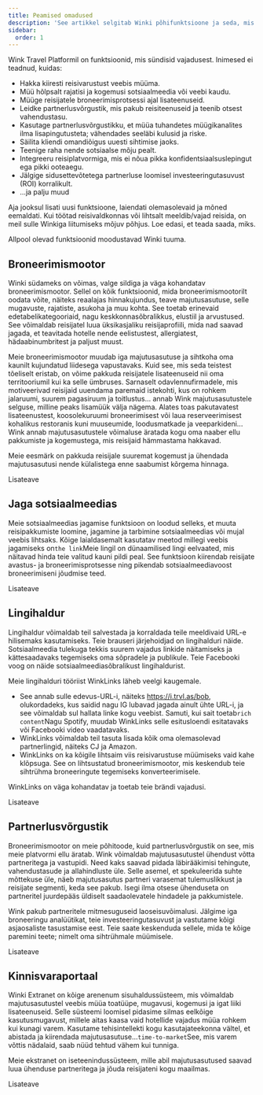 ```yaml
---
title: Peamised omadused
description: 'See artikkel selgitab Winki põhifunktsioone ja seda, mis meid eriliseks teeb.'
sidebar:
  order: 1
---
```


Wink Travel Platformil on funktsioonid, mis sündisid vajadusest. Inimesed ei teadnud, kuidas:

* Hakka kiiresti reisivarustust veebis müüma.
* Müü hõlpsalt rajatisi ja kogemusi sotsiaalmeedia või veebi kaudu.
* Müüge reisijatele broneerimisprotsessi ajal lisateenuseid.
* Leidke partnerlusvõrgustik, mis pakub reisiteenuseid ja teenib otsest vahendustasu.
* Kasutage partnerlusvõrgustikku, et müüa tuhandetes müügikanalites ilma lisapingutusteta; vähendades seeläbi kulusid ja riske.
* Säilita kliendi omandiõigus uuesti sihtimise jaoks.
* Teenige raha nende sotsiaalse mõju pealt.
* Integreeru reisiplatvormiga, mis ei nõua pikka konfidentsiaalsuslepingut ega pikki ooteaegu.
* Jälgige sidusettevõtetega partnerluse loomisel investeeringutasuvust (ROI) korralikult.
* ...ja palju muud

Aja jooksul lisati uusi funktsioone, laiendati olemasolevaid ja mõned eemaldati. Kui töötad reisivaldkonnas või lihtsalt meeldib/vajad reisida, on meil sulle Winkiga liitumiseks mõjuv põhjus. Loe edasi, et teada saada, miks.

Allpool olevad funktsioonid moodustavad Winki tuuma.

## Broneerimismootor

Winki südameks on võimas, valge sildiga ja väga kohandatav broneerimismootor. Sellel on kõik funktsioonid, mida broneerimismootorilt oodata võite, näiteks reaalajas hinnakujundus, teave majutusasutuse, selle mugavuste, rajatiste, asukoha ja muu kohta. See toetab erinevaid edetabelikategooriaid, nagu keskkonnasõbralikkus, elustiil ja arvustused. See võimaldab reisijatel luua üksikasjaliku reisijaprofiili, mida nad saavad jagada, et teavitada hotelle nende eelistustest, allergiatest, hädaabinumbritest ja paljust muust.

Meie broneerimismootor muudab iga majutusasutuse ja sihtkoha oma kaunilt kujundatud liidesega vapustavaks. Kuid see, mis seda teistest tõeliselt eristab, on võime pakkuda reisijatele lisateenuseid nii oma territooriumil kui ka selle ümbruses. Sarnaselt odavlennufirmadele, mis motiveerivad reisijaid uuendama paremaid istekohti, kus on rohkem jalaruumi, suurem pagasiruum ja toitlustus... annab Wink majutusasutustele selguse, milline peaks lisamüük välja nägema. Alates toas pakutavatest lisateenustest, koosolekuruumi broneerimisest või laua reserveerimisest kohalikus restoranis kuni muuseumide, loodusmatkade ja veeparkideni... Wink annab majutusasutustele võimaluse äratada kogu oma naaber ellu pakkumiste ja kogemustega, mis reisijaid hämmastama hakkavad.

Meie eesmärk on pakkuda reisijale suuremat kogemust ja ühendada majutusasutusi nende külalistega enne saabumist kõrgema hinnaga.

<LinkButton href="/booking-engine/in-a-nutshell">
  Lisateave
</LinkButton>


## Jaga sotsiaalmeedias

Meie sotsiaalmeedias jagamise funktsioon on loodud selleks, et muuta reisipakkumiste loomine, jagamine ja tarbimine sotsiaalmeedias või mujal veebis lihtsaks. Kõige laialdasemalt kasutatav meetod millegi veebis jagamiseks on`the link`Meie lingil on dünaamilised lingi eelvaated, mis näitavad hinda teie valitud kauni pildi peal. See funktsioon kiirendab reisijate avastus- ja broneerimisprotsesse ning pikendab sotsiaalmeediavoost broneerimiseni jõudmise teed.

<LinkButton href="/studio/shareable-links">
  Lisateave
</LinkButton>


## Lingihaldur

Lingihaldur võimaldab teil salvestada ja korraldada teile meeldivaid URL-e hilisemaks kasutamiseks. Teie brauseri järjehoidjad on lingihalduri näide. Sotsiaalmeedia tulekuga tekkis suurem vajadus linkide näitamiseks ja kättesaadavaks tegemiseks oma sõpradele ja publikule. Teie Facebooki voog on näide sotsiaalmeediasõbralikust lingihaldurist.

Meie lingihalduri tööriist WinkLinks läheb veelgi kaugemale.

* See annab sulle edevus-URL-i, näiteks https://i.trvl.as/bob, olukordadeks, kus saidid nagu IG lubavad jagada ainult ühte URL-i, ja see võimaldab sul hallata linke kogu veebist. Samuti, kui sait toetab`rich content`Nagu Spotify, muudab WinkLinks selle esitusloendi esitatavaks või Facebooki video vaadatavaks.
* WinkLinks võimaldab teil tasuta lisada kõik oma olemasolevad partnerlingid, näiteks CJ ja Amazon.
* WinkLinks on ka kõigile lihtsaim viis reisivarustuse müümiseks vaid kahe klõpsuga. See on lihtsustatud broneerimismootor, mis keskendub teie sihtrühma broneeringute tegemiseks konverteerimisele.

WinkLinks on väga kohandatav ja toetab teie brändi vajadusi.

<LinkButton href="/link-manager/wink-links">
  Lisateave
</LinkButton>


## Partnerlusvõrgustik

Broneerimismootor on meie põhitoode, kuid partnerlusvõrgustik on see, mis meie platvormi ellu äratab. Wink võimaldab majutusasutustel ühendust võtta partneritega ja vastupidi. Need kaks saavad pidada läbirääkimisi tehingute, vahendustasude ja allahindluste üle. Selle asemel, et spekuleerida suhte mõttekuse üle, näeb majutusasutus partneri varasemat tulemuslikkust ja reisijate segmenti, keda see pakub. Isegi ilma otsese ühenduseta on partneritel juurdepääs üldiselt saadaolevatele hindadele ja pakkumistele.

Wink pakub partneritele mitmesuguseid laoseisuvõimalusi. Jälgime iga broneeringu analüütikat, teie investeeringutasuvust ja vastutame kõigi asjaosaliste tasustamise eest. Teie saate keskenduda sellele, mida te kõige paremini teete; nimelt oma sihtrühmale müümisele.

<LinkButton href="/studio/what-is-studio">
  Lisateave
</LinkButton>


## Kinnisvaraportaal

Winki Extranet on kõige arenenum sisuhaldussüsteem, mis võimaldab majutusasutustel veebis müüa toatüüpe, mugavusi, kogemusi ja igat liiki lisateenuseid. Selle süsteemi loomisel pidasime silmas eelkõige kasutusmugavust, millele aitas kaasa vaid hotellide vajadus müüa rohkem kui kunagi varem. Kasutame tehisintellekti kogu kasutajateekonna vältel, et abistada ja kiirendada majutusasutuse...`time-to-market`See, mis varem võttis nädalaid, saab nüüd tehtud vähem kui tunniga.

Meie ekstranet on iseteenindussüsteem, mille abil majutusasutused saavad luua ühenduse partneritega ja jõuda reisijateni kogu maailmas.

<LinkButton href="/extranet/what-is-extranet">
  Lisateave
</LinkButton>

